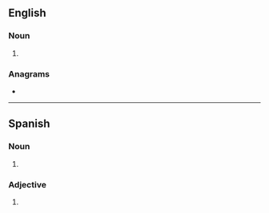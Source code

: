==English==

===Noun===
{{head|en|noun plural form}}

# {{plural of|derecho|lang=en}}

===Anagrams===
* {{anagrams|en|Doescher|chordees|coshered|heredocs}}

----

==Spanish==

===Noun===
{{head|es|noun form|g=m-p}}

# {{plural of|lang=es|derecho}}

===Adjective===
{{head|es|adjective form|g=m-p}}

# {{plural of|lang=es|derecho}}